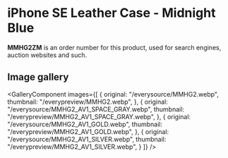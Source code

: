
# iPhone SE Leather Case - Midnight Blue

<Callout type='info' emoji='👉🏻'>**MMHG2ZM** is an order number for this product, used for search engines, auction websites and such.</Callout>

## Image gallery

<GalleryComponent
    images={[
      {
        original: "/everysource/MMHG2.webp",
        thumbnail: "/everypreview/MMHG2.webp",
      },
      {
        original: "/everysource/MMHG2_AV1_SPACE_GRAY.webp",
        thumbnail: "/everypreview/MMHG2_AV1_SPACE_GRAY.webp",
      },
      {
        original: "/everysource/MMHG2_AV1_GOLD.webp",
        thumbnail: "/everypreview/MMHG2_AV1_GOLD.webp",
      },
      {
        original: "/everysource/MMHG2_AV1_SILVER.webp",
        thumbnail: "/everypreview/MMHG2_AV1_SILVER.webp",
      }
    ]}
  />
